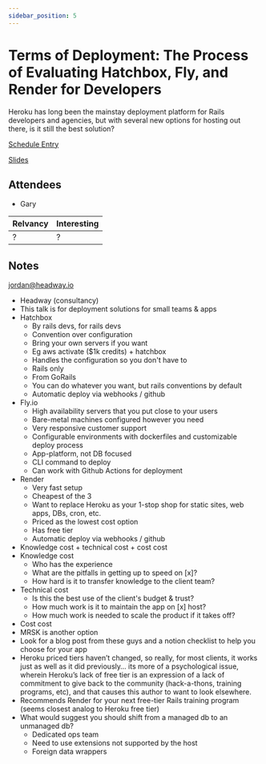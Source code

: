 ```yaml
---
sidebar_position: 5
---
```



# Terms of Deployment: The Process of Evaluating Hatchbox, Fly, and Render for Developers

Heroku has long been the mainstay deployment platform for Rails developers and agencies, but with several new options for hosting out there, is it still the best solution?

<Speaker
  name='Jordan Burke'
  position='Senior Software Developer, Headway.io'
  imageUrl='https://sessionize.com/image/24f6-400o400o2-TqR38gEhdq3CRfqCiZojra.jpeg'
/>

[Schedule Entry](https://railsconf2023.sessionize.com/session/451079)

[Slides](https://docs.google.com/presentation/d/1wWdGbIeq1QUtCXsd3aQD1DivLYiU887x-7kYL9s8xKo/edit#slide=id.g8b35d23502_0_217)

## Attendees
* Gary

| Relvancy    | Interesting |
| ----------- | ----------- |
| ?           | ?           |

## Notes

jordan@headway.io

* Headway (consultancy)
* This talk is for deployment solutions for small teams & apps
* Hatchbox
  * By rails devs, for rails devs
  * Convention over configuration
  * Bring your own servers if you want
  * Eg aws activate ($1k credits) + hatchbox
  * Handles the configuration so you don't have to
  * Rails only
  * From GoRails
  * You can do whatever you want, but rails conventions by default
  * Automatic deploy via webhooks / github
* Fly.io
  * High availability servers that you put close to your users
  * Bare-metal machines configured however you need
  * Very responsive customer support
  * Configurable environments with dockerfiles and customizable deploy process
  * App-platform, not DB focused
  * CLI command to deploy
  * Can work with Github Actions for deployment
* Render
  * Very fast setup
  * Cheapest of the 3
  * Want to replace Heroku as your 1-stop shop for static sites, web apps, DBs, cron, etc.
  * Priced as the lowest cost option
  * Has free tier
  * Automatic deploy via webhooks / github
* Knowledge cost + technical cost + cost cost
* Knowledge cost
  * Who has the experience
  * What are the pitfalls in getting up to speed on [x]?
  * How hard is it to transfer knowledge to the client team?
* Technical cost
  * Is this the best use of the client's budget & trust?
  * How much work is it to maintain the app on [x] host?
  * How much work is needed to scale the product if it takes off?
* Cost cost
* MRSK is another option
* Look for a blog post from these guys and a notion checklist to help you choose for your app
* Heroku priced tiers haven’t changed, so really, for most clients, it works just as well as it did previously… its more of a psychological issue, wherein Heroku’s lack of free tier is an expression of a lack of commitment to give back to the community (hack-a-thons, training programs, etc), and that causes this author to want to look elsewhere.
* Recommends Render for your next free-tier Rails training program (seems closest analog to Heroku free tier)
* What would suggest you should shift from a managed db to an unmanaged db?
  * Dedicated ops team
  * Need to use extensions not supported by the host
  * Foreign data wrappers
